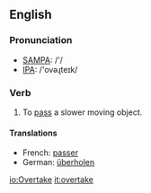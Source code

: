 ==English==
=== Pronunciation ===
*[[w:SAMPA|SAMPA]]: /'/
*[[w:IPA|IPA]]: /'ovəɻteɪk/

=== Verb ===
{{irregverb|'''to overtake'''|'''[[overtakes]]'''|'''[[overtook]]'''|'''[[overtaken]]'''|'''[[overtaking]]'''}}

# To [[pass]] a slower moving object.

==== Translations ====
*French: [[passer]]
*German: [[überholen]]

[[io:Overtake]]
[[it:overtake]]